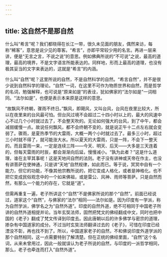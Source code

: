 ```yaml
---
---
---
```

title: 这自然不是那自然
---




什么叫“希言”呢？我们都晓得在长江一带，很久未见面的朋友，偶然来访，每称“稀客”，意思是说少见的尊客。“希言”，亦即平常较少用的名言。再进一层来讲，便是“无言之言，不说之说”的意思。例如佛典所说的“不可说”之说，最高的道理，最高的境界，不是文字语言所能表达的。同样地，形而上最高的道理，也没有极其妥当的文字来表达的，这就是“希言”的内涵。

什么叫“自然”呢？这里所说的自然，不是自然科学的自然。“希言自然”，并不是很少说到自然科学的理论。“自然”一词，在这里不可作为物质世界和自然，而是哲学的名词，勉强解释，也可说是“原来如是”的表诠，犹如佛家的“法尔如是”一词相同。“法尔如是”，也便是表示本来原是这样的意思。

“故飘风不终朝，骤雨不终日。”飘风，即飓风，又叫台风，台风在夜里比较大，所以在夜里来的台风最可怕。但台风过境不会超过二十四小时以上的，最大的风速中心不过几个小时就过去了，不会整天吹的。无论如何强大的台风，到了中午，都会减弱缓慢一点。故说任何飘风，都不会终朝不变的，就是说正午十二点左右就会变弱了。骤雨，是夏热季节的大雷雨，大概一两个小时就过去了。最多三小时，超过三小时就不得了，就可能涨大水。所以夏天的大雷雨，只是一阵，不会下一整天的。而且雷雨一来，一定是连续三阵——今天、明天、后天——大多是三天连着的，但每天雷雨的时辰，都会渐渐向后延，慢慢减小。“孰为此者？”这是什么道理，谁在主宰其事呢！这是天地间自然的法则。老子没有讲神或天帝在作主，也没有讲菩萨在使神通，只是讲“天地”自然规律，如此而已。等于说，冥冥中自有一个能力，但它的功能，不像其他宗教所说的，把它变成人格化，或者是神格化。也不把它变成民俗观念中的一个如来佛祖，或是雷公、风神、雨师等菩萨。只是自然而然，有那么一个能力的存在，它就是“道”。

但需再重复一遍，老子所讲这个“自然”不是佛家所说的那个“自然”。前面已经说过，道家这个“自然”，与佛家的“法尔”相同——法尔如是。因为印度有一学派，称为自然学派，佛学名之为“自然外道”。印度的自然外道，绝不可相同于中国老子所讲的自然外道相提并论。当年玄奘法师，固然把梵文的佛经翻成中文，同时也把中国的《老子》翻成了梵文传译到印度去。因此唐朝以后的许多佛学与密宗的道理，掺杂有中国道家的成分。不过当时玄奘法师翻译过去的《老子》，可惜在印度已经湮没不彰，再也找不到了。所以，中国道家老子的自然，不和佛说印度外道学派的那个自然相同，这一点需要特别了解清楚。但在正统的佛经里面，“自然”这个名词，从来未曾用过，因此一般就误认为老子所说的自然，与印度的一派哲学相同，那么，老子也牵连而打入“自然外道”。
